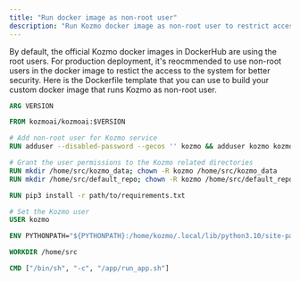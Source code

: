 ```yaml
---
title: "Run docker image as non-root user"
description: "Run Kozmo docker image as non-root user to restrict access to the system"
---
```


By default, the official Kozmo docker images in DockerHub are using the root users. For production deployment,
it's reocmmended to use non-root users in the docker image to restict the access to the system for better security.
Here is the Dockerfile template that you can use to build your custom docker image that runs Kozmo as non-root user.

```dockerfile
ARG VERSION

FROM kozmoai/kozmoai:$VERSION

# Add non-root user for Kozmo service
RUN adduser --disabled-password --gecos '' kozmo && adduser kozmo kozmo

# Grant the user permissions to the Kozmo related directories
RUN mkdir /home/src/kozmo_data; chown -R kozmo /home/src/kozmo_data
RUN mkdir /home/src/default_repo; chown -R kozmo /home/src/default_repo

RUN pip3 install -r path/to/requirements.txt

# Set the Kozmo user
USER kozmo

ENV PYTHONPATH="${PYTHONPATH}:/home/kozmo/.local/lib/python3.10/site-packages"

WORKDIR /home/src

CMD ["/bin/sh", "-c", "/app/run_app.sh"]
```
